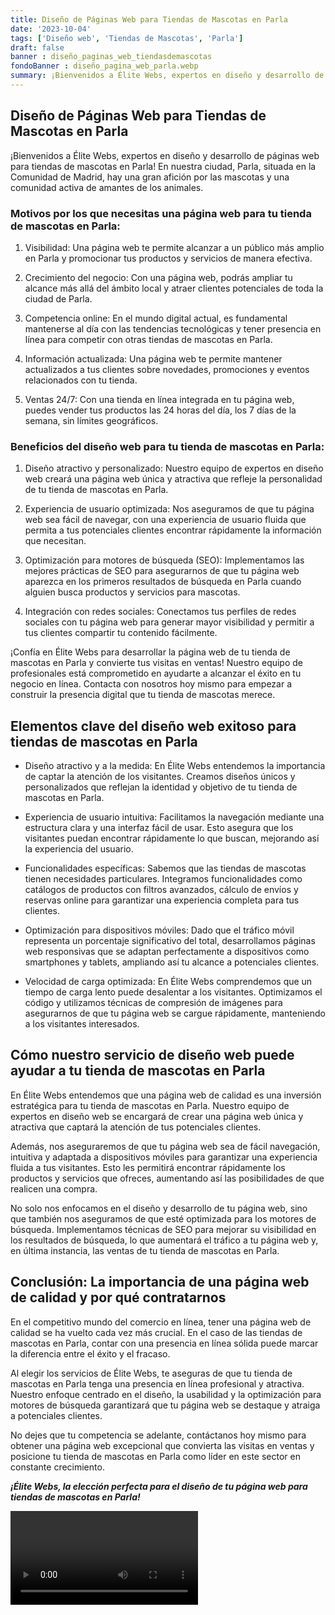 ```yaml
---
title: Diseño de Páginas Web para Tiendas de Mascotas en Parla
date: '2023-10-04'
tags: ['Diseño web', 'Tiendas de Mascotas', 'Parla']
draft: false
banner : diseño_paginas_web_tiendasdemascotas
fondoBanner : diseño_pagina_web_parla.webp
summary: ¡Bienvenidos a Élite Webs, expertos en diseño y desarrollo de páginas web para tiendas de mascotas en Parla! En nuestra ciudad, Parla, situada en la Comunidad de Madrid, hay una gran afición por las mascotas y una comunidad activa de amantes de los animales.
---
```


## Diseño de Páginas Web para Tiendas de Mascotas en Parla

¡Bienvenidos a Élite Webs, expertos en diseño y desarrollo de páginas web para tiendas de mascotas en Parla! En nuestra ciudad, Parla, situada en la Comunidad de Madrid, hay una gran afición por las mascotas y una comunidad activa de amantes de los animales.

### Motivos por los que necesitas una página web para tu tienda de mascotas en Parla:

1. Visibilidad: Una página web te permite alcanzar a un público más amplio en Parla y promocionar tus productos y servicios de manera efectiva.

2. Crecimiento del negocio: Con una página web, podrás ampliar tu alcance más allá del ámbito local y atraer clientes potenciales de toda la ciudad de Parla.

3. Competencia online: En el mundo digital actual, es fundamental mantenerse al día con las tendencias tecnológicas y tener presencia en línea para competir con otras tiendas de mascotas en Parla.

4. Información actualizada: Una página web te permite mantener actualizados a tus clientes sobre novedades, promociones y eventos relacionados con tu tienda.

5. Ventas 24/7: Con una tienda en línea integrada en tu página web, puedes vender tus productos las 24 horas del día, los 7 días de la semana, sin límites geográficos.

### Beneficios del diseño web para tu tienda de mascotas en Parla:

1. Diseño atractivo y personalizado: Nuestro equipo de expertos en diseño web creará una página web única y atractiva que refleje la personalidad de tu tienda de mascotas en Parla.

2. Experiencia de usuario optimizada: Nos aseguramos de que tu página web sea fácil de navegar, con una experiencia de usuario fluida que permita a tus potenciales clientes encontrar rápidamente la información que necesitan.

3. Optimización para motores de búsqueda (SEO): Implementamos las mejores prácticas de SEO para asegurarnos de que tu página web aparezca en los primeros resultados de búsqueda en Parla cuando alguien busca productos y servicios para mascotas.

4. Integración con redes sociales: Conectamos tus perfiles de redes sociales con tu página web para generar mayor visibilidad y permitir a tus clientes compartir tu contenido fácilmente.

¡Confía en Élite Webs para desarrollar la página web de tu tienda de mascotas en Parla y convierte tus visitas en ventas! Nuestro equipo de profesionales está comprometido en ayudarte a alcanzar el éxito en tu negocio en línea. Contacta con nosotros hoy mismo para empezar a construir la presencia digital que tu tienda de mascotas merece.

<GifSeo />

<Cta />

## Elementos clave del diseño web exitoso para tiendas de mascotas en Parla

- Diseño atractivo y a la medida: En Élite Webs entendemos la importancia de captar la atención de los visitantes. Creamos diseños únicos y personalizados que reflejan la identidad y objetivo de tu tienda de mascotas en Parla.

- Experiencia de usuario intuitiva: Facilitamos la navegación mediante una estructura clara y una interfaz fácil de usar. Esto asegura que los visitantes puedan encontrar rápidamente lo que buscan, mejorando así la experiencia del usuario.

- Funcionalidades específicas: Sabemos que las tiendas de mascotas tienen necesidades particulares. Integramos funcionalidades como catálogos de productos con filtros avanzados, cálculo de envíos y reservas online para garantizar una experiencia completa para tus clientes.

- Optimización para dispositivos móviles: Dado que el tráfico móvil representa un porcentaje significativo del total, desarrollamos páginas web responsivas que se adaptan perfectamente a dispositivos como smartphones y tablets, ampliando así tu alcance a potenciales clientes.

- Velocidad de carga optimizada: En Élite Webs comprendemos que un tiempo de carga lento puede desalentar a los visitantes. Optimizamos el código y utilizamos técnicas de compresión de imágenes para asegurarnos de que tu página web se cargue rápidamente, manteniendo a los visitantes interesados.

## Cómo nuestro servicio de diseño web puede ayudar a tu tienda de mascotas en Parla

En Élite Webs entendemos que una página web de calidad es una inversión estratégica para tu tienda de mascotas en Parla. Nuestro equipo de expertos en diseño web se encargará de crear una página web única y atractiva que captará la atención de tus potenciales clientes.

Además, nos aseguraremos de que tu página web sea de fácil navegación, intuitiva y adaptada a dispositivos móviles para garantizar una experiencia fluida a tus visitantes. Esto les permitirá encontrar rápidamente los productos y servicios que ofreces, aumentando así las posibilidades de que realicen una compra.

No solo nos enfocamos en el diseño y desarrollo de tu página web, sino que también nos aseguramos de que esté optimizada para los motores de búsqueda. Implementamos técnicas de SEO para mejorar su visibilidad en los resultados de búsqueda, lo que aumentará el tráfico a tu página web y, en última instancia, las ventas de tu tienda de mascotas en Parla.

## Conclusión: La importancia de una página web de calidad y por qué contratarnos

En el competitivo mundo del comercio en línea, tener una página web de calidad se ha vuelto cada vez más crucial. En el caso de las tiendas de mascotas en Parla, contar con una presencia en línea sólida puede marcar la diferencia entre el éxito y el fracaso.

Al elegir los servicios de Élite Webs, te aseguras de que tu tienda de mascotas en Parla tenga una presencia en línea profesional y atractiva. Nuestro enfoque centrado en el diseño, la usabilidad y la optimización para motores de búsqueda garantizará que tu página web se destaque y atraiga a potenciales clientes.

No dejes que tu competencia se adelante, contáctanos hoy mismo para obtener una página web excepcional que convierta las visitas en ventas y posicione tu tienda de mascotas en Parla como líder en este sector en constante crecimiento.

_**¡Élite Webs, la elección perfecta para el diseño de tu página web para tiendas de mascotas en Parla!**_

<Video />

<CtaBot job='Tiendas de Mascotas' city='Parla'/>

<Gmaps query='Parla+españa+maps' />